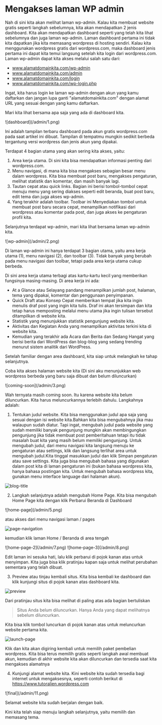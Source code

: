 
# Mengakses laman WP admin

Nah di sini kita akan melihat laman wp-admin. Kalau kita membuat website gratis seperti langkah sebelumnya, kita akan mendapatkan 2 jenis dashboard. Kita akan mendapatkan dashboard seperti yang telah kita lihat sebelumnya dan juga laman wp-admin. Laman dashboard pertama ini tidak kita dapatkan jika kita memasang wordpress di hosting sendiri. Kalau kita menggunakan wordpress gratis dari wordpress.com, maka dashboard jenis pertama ini dapat kita temui langsung setelah kita login dari wordpress.com. Laman wp-admin dapat kita akses melalui salah satu dari:

- www.alamatdomainkita.com/wp-admin
- www.alamatdomainkita.com/admin
- www.alamatdomainkita.com/login
- www.alamatdomainkita.com/wp-login.php
  
Ingat, kita harus login ke laman wp-admin dengan akun yang kamu daftarkan dan jangan lupa ganti "alamatdomainkita.com" dengan alamat URL yang sesuai dengan yang kamu daftarkan.

Mari kita lihat bersama apa saja yang ada di dashboard kita.

<Bleed>
![dashboard](/admin/1.png)
</Bleed>

Ini adalah tampilan terbaru dashboard pada akun gratis wordpress.com pada saat artikel ini dibuat. Tampilan di tempatmu mungkin sedikit berbeda tergantung versi wordpress dan jenis akun yang dipakai.

Terdapat 4 bagian utama yang akan sering kita akses, yaitu:

1. Area kerja utama. Di sini kita bisa mendapatkan informasi penting dari wordpress.com.
1. Menu navigasi, di mana kita bisa mengakses sebagian besar menu dalam wordpress. Kita bisa membuat post baru, mengakses pengaturan, melihat statistik dan komentar, dan masih banyak lagi.
1. Tautan cepat atau quick links. Bagian ini berisi tombol-tombol cepat menuju menu yang sering diakses seperti edit beranda, buat post baru, edit tema dan juga akses wp-admin.
1. Yang terakhir adalah toolbar. Toolbar ini Menyediakan tombol untuk membuat post baru secara cepat, menampilkan notifikasi dari wordpress atau komentar pada post, dan juga akses ke pengaturan profil kita.

Selanjutnya terdapat wp-admin, mari kita lihat bersama laman wp-admin kita.

<Bleed>
![wp-admin](/admin/2.png)
</Bleed>

Di laman wp-admin ini hanya terdapat 3 bagian utama, yaitu area kerja utama (1), menu navigasi (2), dan toolbar (3). Tidak banyak yang berubah pada menu navigasi dan toolbar, tetapi pada area kerja utama cukup berbeda.

Di sini area kerja utama terbagi atas kartu-kartu kecil yang memberikan fungsinya masing-masing. Di area kerja ini ada:

- At a Glance atau Selayang pandang menampilkan jumlah post, halaman, tema yang dipakai, komentar dan penggunaan penyimpanan.
- Quick Draft atau Konsep Cepat memberikan tempat jika kita ingin menulis draf post yang ingin kita tulis. Draf ini akan tersimpan dan kita tetap harus memposting melalui menu utama jika ingin tulisan tersebut ditampilkan di website kita.
- Statistik yang menunjukkan statistik pengunjung website kita.
- Aktivitas dan Kegiatan Anda yang menampilkan aktivitas terkini kita di website kita.
- Kemudian yang terakhir ada Acara dan Berita dan Sedang Hangat yang berisi berita dari WordPress dan blog-blog yang sedang trending menurut sistem analitik dari WordPress.

<Callout emoji="🚩">
Setelah familiar dengan area dashboard, kita siap untuk melangkah ke tahap selanjutnya.
</Callout>

Coba kita akses halaman website kita (Di sini aku menunjukkan web wordpress berbeda yang baru saja dibuat dan belum diluncurkan)

<Bleed>
![coming-soon](/admin/3.png)
</Bleed>

Wah ternyata masih coming soon. Itu karena website kita belum diluncurkan. Kita harus meluncurkannya terlebih dahulu. Langkahnya adalah:
1. Tentukan judul website. Kita bisa menggunakan judul apa saja yang sesuai dengan isi website kita.Bahkan kita bisa mengubahnya jika mau walaupun sudah diatur. Tapi ingat, mengubah judul pada website yang sudah memiliki banyak pengunjung mungkin akan membingungkan pengunjung jika tidak membuat post pemberitahuan tetapi itu tidak masalah buat kita yang masih belum memiliki pengunjung. Untuk mengubah judul, dari menu navigasi kita langsung menuju ke pengaturan atau settings, klik dan langsung terlihat area untuk mengubah judul.Kita tinggal masukkan judul dan klik Simpan pengaturan atau save settings. Kita juga bisa mengubah bahasa yang digunakan dalam post kita di laman pengaturan ini (bukan bahasa wordpress kita, hanya bahasa postingan kita. Untuk mengubah bahasa wordpress kita, gunakan menu interface language dari halaman akun).

![blog-title](/admin/4.png)

2. Langkah selanjutnya adalah mengubah Home Page. Kita bisa mengubah Home Page kita dengan klik Perbarui Beranda di Dashboard

<Bleed>
![home-page](/admin/5.png)
</Bleed>

atau akses dari menu navigasi laman / pages 

![page-navigation](/admin/6.png)

kemudian klik laman Home / Beranda di area tengah

<Bleed>
![home-page-2](/admin/7.png)
![home-page-3](/admin/8.png)
</Bleed>

Edit laman ini sesuka hati, lalu klik perbarui di pojok kanan atas untuk menyimpan. Kita juga bisa klik pratinjau kapan saja untuk melihat perubahan sementara yang telah dibuat.

3. Preview atau tinjau kembali situs. Kita bisa kembali ke dashboard dan klik kunjungi situs di pojok kanan atas dashboard kita.

![preview](/admin/9.png)

Dari pratinjau situs kita bisa melihat di paling atas ada bagian bertuliskan 

> Situs Anda belum diluncurkan. Hanya Anda yang dapat melihatnya sebelum diluncurkan.


Kita bisa klik tombol luncurkan di pojok kanan atas untuk meluncurkan website pertama kita.

![launch-page](/admin/10.png)

Klik dan kita akan digiring kembali untuk memilih paket pembelian wordpress. Kita bisa terus memilih gratis seperti langkah awal membuat akun, kemudian di akhir website kita akan diluncurkan dan tersedia saat kita mengakses alamatnya

4. Kunjungi alamat website kita. Kini website kita sudah tersedia bagi internet untuk mengaksesnya, seperti contoh berikut di https://www.tutoralien.wordpress.com 

<Bleed>
![final](/admin/11.png)
</Bleed>

Selamat website kita sudah berjalan dengan baik.

Kini kita telah siap menuju langkah selanjutnya, yaitu memilih dan memasang tema.